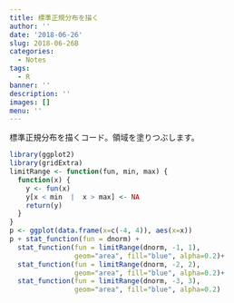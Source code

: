 ```yaml
---
title: 標準正規分布を描く
author: ''
date: '2018-06-26'
slug: 2018-06-26B
categories:
  - Notes
tags:
  - R
banner: ''
description: ''
images: []
menu: ''
---
```

標準正規分布を描くコード。領域を塗りつぶします。
<!--more-->

```r
library(ggplot2)
library(gridExtra)
limitRange <- function(fun, min, max) {
  function(x) {
    y <- fun(x)
    y[x < min  |  x > max] <- NA
    return(y)
  }
}
p <- ggplot(data.frame(x=c(-4, 4)), aes(x=x))
p + stat_function(fun = dnorm) +
  stat_function(fun = limitRange(dnorm, -1, 1),
                geom="area", fill="blue", alpha=0.2)+
  stat_function(fun = limitRange(dnorm, -2, 2),
                geom="area", fill="blue", alpha=0.2)+
  stat_function(fun = limitRange(dnorm, -3, 3),
                geom="area", fill="blue", alpha=0.2)
```
